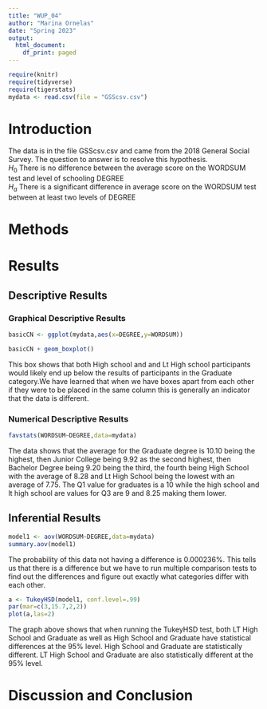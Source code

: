 ```yaml
---
title: "WUP_04"
author: "Marina Ornelas"
date: "Spring 2023"
output:
  html_document:
    df_print: paged
---
```


```r
require(knitr)
require(tidyverse)
require(tigerstats)
mydata <- read.csv(file = "GSScsv.csv")
```

# Introduction

<!--In this section you explain what you are trying to show.  Where did the data come from?  What is the research or other question you are trying to answer?!-->

The data is in the file GSScsv.csv and came from the 2018 General Social Survey. The question to answer is to resolve this hypothesis.\
$H_0$ There is no difference between the average score on the WORDSUM test and level of schooling DEGREE\
$H_a$ There is a significant difference in average score on the WORDSUM test between at least two levels of DEGREE

# Methods

<!--Decide on your methods:  use "variable analysis" or other appropriate descriptors.  Make sure to choose at least one graphical method and at least one numerical method.!-->

# Results

<!--Divide this section into two sub-sections:  One for your descriptive  results and one for your inferential results.!-->

## Descriptive Results

### Graphical Descriptive Results

<!--Graphical results here.  Make sure to show your code.  Provide appropriate labels for axes, giving units if possible, and provide a good title for the graph, too.  Use the graphical results to describe the patterns if any that exist in the data as focused toward the research question!-->

```r
basicCN <- ggplot(mydata,aes(x=DEGREE,y=WORDSUM))

basicCN + geom_boxplot()
```

This box shows that both High school and and Lt High school participants would likely end up below the results of participants in the Graduate category.We have learned that when we have boxes apart from each other if they were to be placed in the same column this is generally an indicator that the data is different.

### Numerical Descriptive Results

<!--Numerical results go here. Use the numerical results to describe the patterns if any that exist in the data as focused toward the research question!-->

```r
favstats(WORDSUM~DEGREE,data=mydata)
```

The data shows that the average for the Graduate degree is 10.10 being the highest, then Junior College being 9.92 as the second highest, then Bachelor Degree being 9.20 being the third, the fourth being High School with the average of 8.28 and 
Lt High School being the lowest with an average of 7.75. The Q1 value for graduates is a 10 while the high school and lt high school are values for Q3 are 9 and 8.25 making them lower. 

## Inferential Results

<!--State hypothesis clearly.  Make sure your discussion of the inferential test covers all the aspects that the test output produces, such as test statistic, p-value etc.  Make a decision about the null hypothesis, explain the assumptions on which the selected test/procedure was based, and why the chosen procedure satisfys the assumptions and is appropriate to answer the research question!-->

```r
model1 <- aov(WORDSUM~DEGREE,data=mydata)
summary.aov(model1)
```

The probability of this data not having a difference is 0.000236%. This tells us that there is a difference but we have to run multiple comparison tests to find out the differences and figure out exactly what categories differ with each other. 

```r
a <- TukeyHSD(model1, conf.level=.99)
par(mar=c(3,15.7,2,2))
plot(a,las=2)
```

The graph above shows that when running the TukeyHSD test, both LT High School and Graduate as well as High School and Graduate have statistical differences at the 95% level. High School and Graduate are statistically different. LT High School and Graduate are also statistically different at the 95% level. 


# Discussion and Conclusion

<!--Discussion and conclusion here.  If you found a relationship be sure to consider whether the relationship occurs because one of the variavbles causes the other, or whether they perhasps are related for some other reason.  Watch the chapter 6 videos from the GeorgeTown videos collection.!-->
